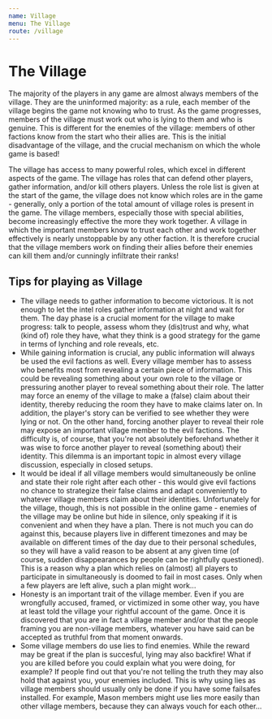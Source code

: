 ```yaml
---
name: Village
menu: The Village
route: /village
---
```


# The Village

The majority of the players in any game are almost always members of the
village. They are the uninformed majority: as a rule, each member of the
village begins the game not knowing who to trust. As the game
progresses, members of the village must work out who is lying to them
and who is genuine. This is different for the enemies of the village:
members of other factions know from the start who their allies are. This
is the initial disadvantage of the village, and the crucial mechanism on
which the whole game is based\!

The village has access to many powerful roles, which excel in different
aspects of the game. The village has roles that can defend other
players, gather information, and/or kill others players. Unless the role
list is given at the start of the game, the village does not know which
roles are in the game - generally, only a portion of the total amount of
village roles is present in the game. The village members, especially
those with special abilities, become increasingly effective the more
they work together. A village in which the important members know to
trust each other and work together effectively is nearly unstoppable by
any other faction. It is therefore crucial that the village members work
on finding their allies before their enemies can kill them and/or
cunningly infiltrate their ranks\!

## Tips for playing as Village

  - The village needs to gather information to become victorious. It is
    not enough to let the intel roles gather information at night and
    wait for them. The day phase is a crucial moment for the village to
    make progress: talk to people, assess whom they (dis)trust and why,
    what (kind of) role they have, what they think is a good strategy
    for the game in terms of lynching and role reveals, etc.
  - While gaining information is crucial, any public information will
    always be used the evil factions as well. Every village member has
    to assess who benefits most from revealing a certain piece of
    information. This could be revealing something about your own role
    to the village or pressuring another player to reveal something
    about their role. The latter may force an enemy of the village to
    make a (false) claim about their identity, thereby reducing the room
    they have to make claims later on. In addition, the player's story
    can be verified to see whether they were lying or not. On the other
    hand, forcing another player to reveal their role may expose an
    important village member to the evil factions. The difficulty is, of
    course, that you're not absolutely beforehand whether it was wise to
    force another player to reveal (something about) their identity.
    This dilemma is an important topic in almost every village
    discussion, especially in closed setups.
  - It would be ideal if all village members would simultaneously be
    online and state their role right after each other - this would give
    evil factions no chance to strategize their false claims and adapt
    conveniently to whatever village members claim about their
    identities. Unfortunately for the village, though, this is not
    possible in the online game - enemies of the village may be online
    but hide in silence, only speaking if it is convenient and when they
    have a plan. There is not much you can do against this, because
    players live in different timezones and may be available on
    different times of the day due to their personal schedules, so they
    will have a valid reason to be absent at any given time (of course,
    sudden disappearances by people can be rightfully questioned). This
    is a reason why a plan which relies on (almost) all players to
    participate in simultaneously is doomed to fail in most cases. Only
    when a few players are left alive, such a plan might work...
  - Honesty is an important trait of the village member. Even if you are
    wrongfully accused, framed, or victimized in some other way, you
    have at least told the village your rightful account of the game.
    Once it is discovered that you are in fact a village member and/or
    that the people framing you are non-village members, whatever you
    have said can be accepted as truthful from that moment onwards.
  - Some village members do use lies to find enemies. While the reward
    may be great if the plan is succesful, lying may also backfire\!
    What if you are killed before you could explain what you were doing,
    for example? If people find out that you're not telling the truth
    they may also hold that against you, your enemies included. This is
    why using lies as village members should usually only be done if you
    have some failsafes installed. For example, Mason members might use
    lies more easily than other village members, because they can always
    vouch for each other...
